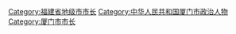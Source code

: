 [[Category:福建省地级市市长|Category:福建省地级市市长]]
[[Category:中华人民共和国厦门市政治人物|Category:中华人民共和国厦门市政治人物]]
[[Category:厦门市市长|Category:厦门市市长]]